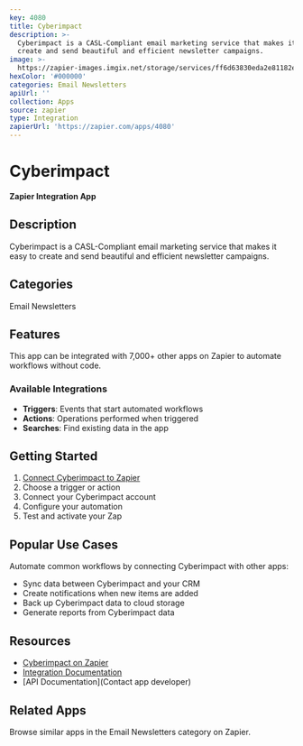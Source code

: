 ```yaml
---
key: 4080
title: Cyberimpact
description: >-
  Cyberimpact is a CASL-Compliant email marketing service that makes it easy to
  create and send beautiful and efficient newsletter campaigns.
image: >-
  https://zapier-images.imgix.net/storage/services/ff6d63830eda2e81182ed0b5460e2695.png?auto=format%2Ccompress&ixlib=python-3.0.0&q=50
hexColor: '#000000'
categories: Email Newsletters
apiUrl: ''
collection: Apps
source: zapier
type: Integration
zapierUrl: 'https://zapier.com/apps/4080'
---
```

# Cyberimpact

**Zapier Integration App**

## Description

Cyberimpact is a CASL-Compliant email marketing service that makes it easy to create and send beautiful and efficient newsletter campaigns.

## Categories

Email Newsletters

## Features

This app can be integrated with 7,000+ other apps on Zapier to automate workflows without code.

### Available Integrations

- **Triggers**: Events that start automated workflows
- **Actions**: Operations performed when triggered
- **Searches**: Find existing data in the app

## Getting Started

1. [Connect Cyberimpact to Zapier](https://zapier.com/apps/4080)
2. Choose a trigger or action
3. Connect your Cyberimpact account
4. Configure your automation
5. Test and activate your Zap

## Popular Use Cases

Automate common workflows by connecting Cyberimpact with other apps:

- Sync data between Cyberimpact and your CRM
- Create notifications when new items are added
- Back up Cyberimpact data to cloud storage
- Generate reports from Cyberimpact data

## Resources

- [Cyberimpact on Zapier](https://zapier.com/apps/4080)
- [Integration Documentation](https://zapier.com/apps/4080/integrations)
- [API Documentation](Contact app developer)

## Related Apps

Browse similar apps in the Email Newsletters category on Zapier.
